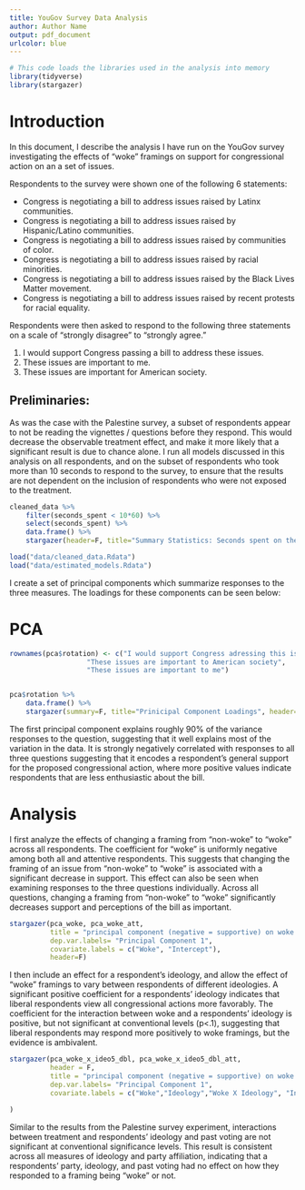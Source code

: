 ```yaml
---
title: YouGov Survey Data Analysis
author: Author Name
output: pdf_document
urlcolor: blue
---
```


```r
# This code loads the libraries used in the analysis into memory
library(tidyverse)
library(stargazer)
```

# Introduction

In this document, I describe the analysis I have run on the YouGov survey
investigating the effects of "woke" framings on support for congressional action on an a set of issues.

Respondents to the survey were shown one of the following 6 statements:

* Congress is negotiating a bill to address issues raised by Latinx communities.
* Congress is negotiating a bill to address issues raised by Hispanic/Latino communities.
* Congress is negotiating a bill to address issues raised by communities of color.
* Congress is negotiating a bill to address issues raised by racial minorities.
* Congress is negotiating a bill to address issues raised by the Black Lives Matter movement.
* Congress is negotiating a bill to address issues raised by recent protests for racial equality.

Respondents were then asked to respond to the following three statements on a scale of "strongly disagree" to "strongly agree."

1. I would support Congress passing a bill to address these issues.
2. These issues are important to me.
3. These issues are important for American society.


## Preliminaries:

As was the case with the Palestine survey, a subset of respondents appear to
not be reading the vignettes / questions before they respond. This would
decrease the observable treatment effect, and make it more likely that a
significant result is due to chance alone. I run all models discussed in this
analysis on all respondents, and on the subset of respondents who took more
than 10 seconds to respond to the survey, to ensure that the results are not
dependent on the inclusion of respondents who were not exposed to the
treatment.

```r
cleaned_data %>%
    filter(seconds_spent < 10*60) %>%
    select(seconds_spent) %>%
    data.frame() %>%
    stargazer(header=F, title="Summary Statistics: Seconds spent on the survey")
```

```r
load("data/cleaned_data.Rdata")
load("data/estimated_models.Rdata")
```

I create a set of principal components which summarize responses to the three measures. The loadings for these components can be seen below:

# PCA
```r

rownames(pca$rotation) <- c("I would support Congress adressing this issue",
                   "These issues are important to American society",
                   "These issues are important to me")


pca$rotation %>%
    data.frame() %>%
    stargazer(summary=F, title="Prinicipal Component Loadings", header=F)

```

The first principal component explains roughly 90% of the variance responses to
the question, suggesting that it well explains most of the variation in the
data. It is strongly negatively correlated with responses to all three
questions suggesting that it encodes a respondent's general support for the
proposed congressional action, where more positive values indicate respondents
that are less enthusiastic about the bill.

# Analysis


I first analyze the effects of changing a framing from "non-woke" to "woke"
across all respondents. The coefficient for "woke" is uniformly negative among
both all and attentive respondents. This suggests that changing the framing of
an issue from "non-woke" to "woke" is associated with a significant decrease in
support. This effect can also be seen when examining responses to the three
questions individually. Across all questions, changing a framing from
"non-woke" to "woke" significantly decreases support and perceptions of the
bill as important.

```r
stargazer(pca_woke, pca_woke_att,
          title = "principal component (negative = supportive) on woke framing",
          dep.var.labels= "Principal Component 1",
          covariate.labels = c("Woke", "Intercept"),
          header=F)
```

I then include an effect for a respondent's ideology, and allow the effect of
"woke" framings to vary between respondents of different ideologies. A
significant positive coefficient for a respondents' ideology indicates that
liberal respondents view all congressional actions more favorably. The
coefficient for the interaction between woke and a respondents' ideology is
positive, but not significant at conventional levels (p<.1), suggesting that
liberal respondents may respond more positively to woke framings, but the
evidence is ambivalent.

```r
stargazer(pca_woke_x_ideo5_dbl, pca_woke_x_ideo5_dbl_att,
          header = F,
          title = "principal component (negative = supportive) on woke framing",
          dep.var.labels= "Principal Component 1",
          covariate.labels = c("Woke","Ideology","Woke X Ideology", "Intercept")

)
```

Similar to the results from the Palestine survey experiment, interactions
between treatment and respondents' ideology and past voting are not significant
at conventional significance levels. This result is consistent across all
measures of ideology and party affiliation, indicating that a respondents'
party, ideology, and past voting had no effect on how they responded to a
framing being "woke" or not.
